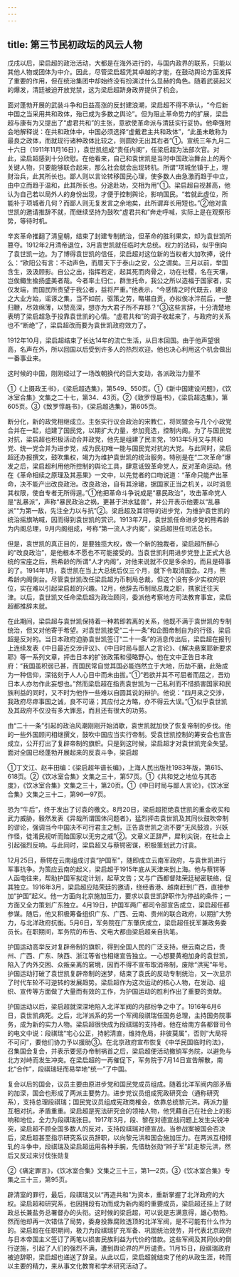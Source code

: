 ```yaml
---
---
---
```

title: 第三节民初政坛的风云人物
---



戊戌以后，梁启超的政治活动，大都是在海外进行的，与国内政界的联系，只能以其他人物或团体为中介。因此，尽管梁启超凭其卓越的才能，在鼓动舆论方面发挥了重要的作用，但在统治集团中却始终没有扮演过什么显赫的角色。随着武装起义的爆发，清廷被迫开放党禁，这为梁启超跻身政界提供了机会。

面对蓬勃开展的武装斗争和日益高涨的反封建浪潮，梁启超不得不承认，“今后新中国之当采用共和政体，殆已成为多数之舆论”。但为阻止革命势力的扩展，梁启超与康有为又提出了“虚君共和”的主张，意欲使革命派与清廷实行妥协。他牵强附会地解释说：在共和政体中，中国必须选择“虚戴君主共和政体”，“此虽未敢称为最良之政体，而就现行诸种政体比较之，则圆妙无出其右者”①。宣统三年九月二十六日（1911年11月16日），袁世凯组成“责任内阁”，任梁启超为法部次官。对此，梁启超感到十分欣慰。在他看来，自己和袁世凯是当时中国政治舞台上的两个关键人物，只要能够联合起来，那么社会就会出现转机。所谓“项城坐镇于上，理财治兵，此其所长也。鄙人则以言论转移国民心理，使多数人由急激而趋于中立，由中立而趋于温和，此其所长也。分途赴功，交相为用”①。梁启超自视甚高，他认为自己若以局外人的身份出现，才便于控制舆论，影响国民。“若就此虚位，所能补于项城者几何？而鄙人则无复发言之余地矣，此所谓弃长用短也。”②他对袁世凯的邀请推辞不就，而继续坚持为鼓吹“虚君共和”奔走呼喊，实际上是在观察形势，等待时机。

辛亥革命推翻了清皇朝，结束了封建专制统治，但革命的胜利果实，却为袁世凯所篡夺。1912年2月清帝退位，3月袁世凯就任临时大总统。权力的法码，似乎倒向了袁世凯一边。为了博得袁世凯的信任，梁启超对这位新的当权者大加吹捧，说什么：“欧阳公有言：不动声色，而厝天下于泰山之安，公之谓矣。三月以前，举国含生，汲汲顾影。自公之出，指挥若定，起其死而肉骨之，功在社稷，名在天壤，岂俟鲰生揄扬盛美者哉。今者率土归仁，群生托命，我公之所以造福于国家者，实仅发端，而国民所责望于我公者，益将严重。”他表示，“今感情之时代既去，建设之大业方始，谣诼之集，当不如前，驱策之劳，略堪自贡，亦拟俟冰泮前后，一整归鞭，尽效绵薄，以赞高深，想亦为大君子所不弃耶？”③这些言辞，十分清楚地表明了梁启超急于投靠袁世凯的心情。“虚君共和”的调子收起来了，与政府的关系也不“断绝”了，梁启超改而要为袁世凯政府效力了。

1912年10月，梁启超结束了长达14年的流亡生活，从日本回国。由于他声望很高，名声在外，所以回国以后受到许多人的热烈欢迎。他也决心利用这个机会做出一番事业来。

这时候的中国，刚刚经过了一场改朝换代的巨大变动，各派政治力量不

①《上摄政王书》，《梁启超选集》，第549、550页。①《新中国建设问题》，《饮冰室合集》文集之二十七，第34、43页。②《致罗惇曧书》，《梁启超选集》，第605页。③《致罗惇曧书》，《梁启超选集》，第605页。

断分化，新的政党相继成立。主张实行议会政治的宋教仁，将同盟会与几个小政党合并在一起，组建了国民党，以期扩大力量，参加竞选，控制内阁。为了与国民党对抗，梁启超也积极活动合并政党，他先是组建了民主党，1913年5月又与共和党、统一党合并为进步党，成为民初唯一能与国民党对抗的大党。与此同时，梁启超还办报撰文，鼓吹集权，竭力为维护袁世凯的统治服务。特别是在“二次革命”爆发之后，梁启超利用他所控制的舆论工具，肆意诋毁革命党人，反对革命运动。他在《革命相续之原理及其恶果》一文中，以先觉者的口吻说道：“革命只能产出革命，决不能产出改良政治。改良政治，自有其涂辙，据国家正当之机关，以时消息其权限，使自专者无所得逞。”①他把革命斗争说成是“暴民政治”，攻击革命党人是“乱暴派”，声称“暴民政治之祸，更甚于洪水猛兽”，并公开表示他要以“乱暴派”“为第一敌，先注全力以与抗”②。梁启超及其领导的进步党，为维护袁世凯的统治摇旗呐喊，因而得到袁世凯的赏识。1913年7月，袁世凯任命进步党的熊希龄为内阁总理，9月内阁组成，号称“第一流人才内阁”，梁启超担任司法总长。

但是，袁世凯的真正目的，是要独揽大权，做一个新的独裁者，梁启超所醉心的“改良政治”，是他根本不愿也不可能接受的。当袁世凯利用进步党登上正式大总统的宝座之后，熊希龄的所谓“人才内阁”，对他来说就不仅是多余的，而且是碍事的了。1914年1月，袁世凯在当上大总统后仅三个月，就下令取消国会。2月，熊希龄内阁倒台。尽管袁世凯改任梁启超为币制局总裁，但这个没有多少实权的职位，实在难以引起梁启超的兴趣。12月，他辞去币制局总裁之职，携家迁往天津。以后，袁世凯又任命梁启超为政治顾问，委派他考察地方司法教育事宜，梁启超都推辞未就。

在此期间，梁启超与袁世凯保持着一种若即若离的关系，他既不满于袁世凯的专制统治，但又对他寄于希望。对袁世凯接受“二十一条”和企图帝制自为的行径，梁启超是反对的。当日本政府迫胁袁世凯签订“二十一条”的消息传出后，梁启超在报刊上连续发表《中日最近交涉评议》、《中日时局与鄙人之言论》、《解决悬案耶新要求耶》等一系列文章，抨击日本的扩张政策和侵略野心。他在文中正告日本政府：“我国虽积弱已甚，而国民常自觉其国必能岿然立于大地，历劫不磨，此殆成为一种信仰，深铭刻于人人心目中而未由拔。”①“若欲并其不可屈者而屈之，吾劝日本人亦勿作此妄想也。”然而梁启超在指责袁世凯为一己私利而不惜损害国家和民族利益的同时，又不时为他作一些难以自圆其说的辩护。他说：“四月来之交涉，我政府尽瘁事国之诚，良不可诬；其应付之方略，亦不得云大误。”①似乎袁世凯及其政府不仅没有多大罪恶，而且还有很大的功劳。

由“二十一条”引起的政治风潮刚刚开始消歇，袁世凯就加快了恢复帝制的步伐。他的一些外国顾问相继撰文，鼓吹中国应当实行帝制。受袁世凯控制的筹安会也宣告成立，公开打出了复辟帝制的旗帜。只是到这时候，梁启超才对袁世凯完全失望。面对全国已经蓬勃开展起来的反袁斗争，梁启超

①丁文江、赵丰田编：《梁启超年谱长编》，上海人民出版社1983年版，第615、618页。②《饮冰室合集》文集之三十，第57页。①《共和党之地位与其态度》，《饮冰室合集》文集之三十，第20页。①《中日时局与鄙人言论》，《饮冰室合集》文集之三十二，第96—97页。

恐为“牛后”，终于发出了讨袁的檄文。8月20日，梁启超拒绝袁世凯的重金收买和武力威胁，毅然发表《异哉所谓国体问题者》，猛烈抨击袁世凯及其同伙鼓吹帝制的谬论，强调当今中国决不可行君主之制，正告袁世凯之流不要“无风鼓浪，兴妖作怪，徒淆民视听而贻国家以无穷之戚”②。文章义正辞严，犀利尖锐，在社会上引起强烈反响。与此同时，梁启超又与蔡锷密谋，积极策划武力讨袁。

12月25日，蔡锷在云南组成讨袁“护国军”，随即成立云南军政府，与袁世凯进行军事抗争。为策应云南的起义，梁启超于1915年底从天津来到上海。他与蔡锷等人函电往来，帮助护国军拟定计划，起草文告；又与广西都督陆荣廷秘密联络，促其独立。1916年3月，梁启超应陆荣廷的邀请，绕经香港、越南赶到广西，直接参加“护国”起义。他一方面向北京施加压力，要求以袁世凯辞职作为停战的条件；一方面又全力策划广东独立。4月19日，护国军两广都司令部宣告成立，梁启超任都参谋。随后，他又积极筹备组织广东、广西、云南、贵州的联合政府，以期扩大势力，与北洋政府抗衡。5月6日，军务院在广东肇庆成立，梁启超任抚军兼政务委员长。在职期间，军务院的布告、文电大都由梁启超亲自执笔。

护国运动高举反对复辟帝制的旗帜，得到全国人民的广泛支持。继云南之后，贵州、广西、广东、陕西、浙江等省也相继宣告独立。一心想要黄袍加身的袁世凯，陷入了内外交困、众叛亲离的窘境，因而不得不宣布取消帝制，废除“洪宪”年号。护国运动打破了袁世凯复辟帝制的迷梦，结束了袁氏的反动专制统治，又一次显示了时代车轮不可逆转的发展趋势。梁启超作为这次运动的核心人物，在发动、组织、宣传等方面做了大量而有效的工作，为护国运动的胜利作出了重要的贡献。

护国运动以后，梁启超就深深地陷入北洋军阀的内部纷争之中了。1916年6月6日，袁世凯病死。之后，北洋派系的另一个军阀段祺瑞任国务总理，主持国务院事务，成为新的实力人物。梁启超很快成为段祺瑞的支持者。他在给南方各都督司令的电文中说：段祺瑞“宅心公正，持躬清直，维持危局，非彼莫属”，否则“大局将不可问”，要他们协力予以援助③。在北京政府宣布恢复《中华民国临时约法》，召集国会复会，并表示要惩办帝制祸首之后，梁启超便活动撤销军务院，以避免与北方对峙而发生冲突。在梁启超的一再催促下，军务院于7月14日宣告解散，南北“合作”，段祺瑞轻而易举地“统一”了中国。

复会以后的国会，议员主要由原进步党和国民党成员组成。随着北洋军阀内部矛盾的加深，国会也形成了两派主要势力。进步党议员组成宪政研究会（通称研究系），支持总理段祺瑞；国民党议员组成宪政商榷会，依靠总统黎元洪。两派力量互相对抗，矛盾重重。梁启超是宪法研究会的领袖人物，他凭藉自己在社会上的影响和地位，全力为段祺瑞张目。1917年3月，段、黎在对德宣战问题上发生尖锐冲突，梁启超不顾全国多数人的反对，支持段祺瑞对德宣战。当参战案被国会否决后，梁启超甚至指示研究系议员辞职，以向黎元洪和国会施加压力。在两派互相倾轧的斗争中，段祺瑞及梁启超运用各种手腕，先借助张勋“辫子军”赶走黎元洪，然后又反过来讨伐张勋复

②《痛定罪言》，《饮冰室合集》文集之三十三，第1—2页。③《饮冰室合集》专集之三十三，第95页。

辟清室的罪行，最后，段祺瑞又以“再造共和”为资本，重新掌握了北洋政府的大权。梁启超和研究系，也因拥段有功而成为新内阁的重要成员，梁启超还挂上了财政总长兼盐务总署督办的头衔。这时候的梁启超，可以说是志满意得，雄心勃勃。然而他却再一次错估了局势，委身投靠腐败透顶的北洋军阀，是不可能有什么作为的。梁启超在任职期间，极力为段祺瑞扩充军备、巩固统治效劳，并代表北京政府与日本帝国主义签订了两笔以损害民族利益为代价的借款。这些军阀及其同伙的倒行逆施，引起了人们的强烈不满，遭到舆论界的严厉谴责。11月15日，段祺瑞政府被迫辞职，梁启超也递送了辞呈。从此以后，梁启超就结束了他的从政生涯，转而以主要的精力，来从事文化教育和学术研究活动了。